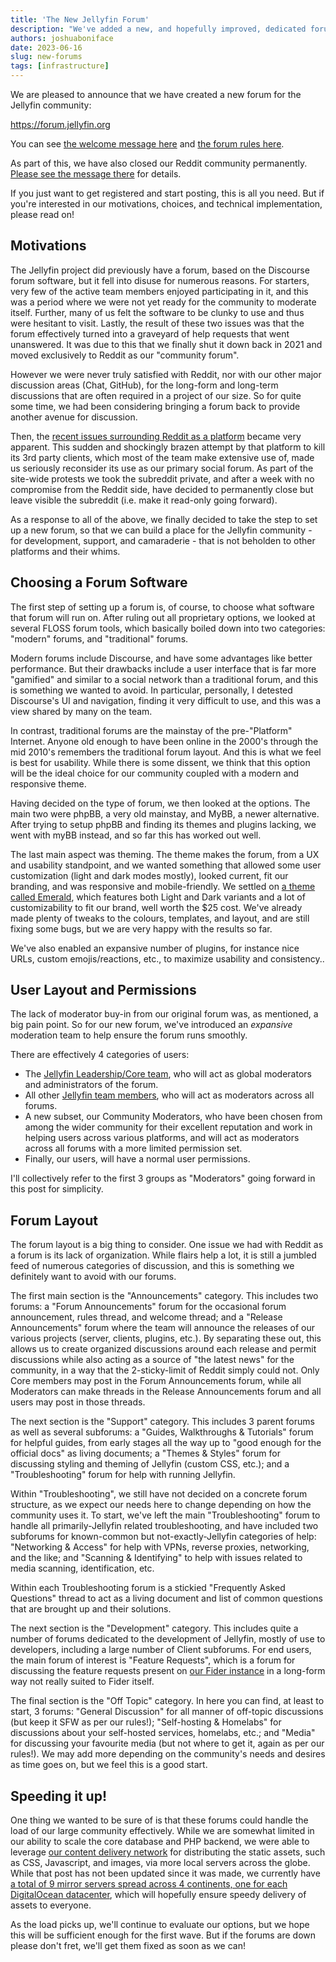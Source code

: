 ```yaml
---
title: 'The New Jellyfin Forum'
description: "We've added a new, and hopefully improved, dedicated forum for our community"
authors: joshuaboniface
date: 2023-06-16
slug: new-forums
tags: [infrastructure]
---
```


We are pleased to announce that we have created a new forum for the Jellyfin community:

https://forum.jellyfin.org

You can see [the welcome message here](https://forum.jellyfin.org/thread-welcome-to-our-forum) and [the forum rules here](https://forum.jellyfin.org/rules).

As part of this, we have also closed our Reddit community permanently. [Please see the message there](https://old.reddit.com/r/jellyfin/comments/14c2bfg/rjellyfin_is_now_closed_please_visit_us_at_our/) for details.

If you just want to get registered and start posting, this is all you need. But if you're interested in our motivations, choices, and technical implementation, please read on!

<!--truncate-->

## Motivations

The Jellyfin project did previously have a forum, based on the Discourse forum software, but it fell into disuse for numerous reasons. For starters, very few of the active team members enjoyed participating in it,
and this was a period where we were not yet ready for the community to moderate itself. Further, many of us felt the software to be clunky to use and thus were hesitant to visit. Lastly, the result of these
two issues was that the forum effectively turned into a graveyard of help requests that went unanswered. It was due to this that we finally shut it down back in 2021 and moved exclusively to Reddit as our
"community forum".

However we were never truly satisfied with Reddit, nor with our other major discussion areas (Chat, GitHub), for the long-form and long-term discussions that are often required in a project of our size. So for quite
some time, we had been considering bringing a forum back to provide another avenue for discussion.

Then, the [recent issues surrounding Reddit as a platform](https://www.theverge.com/2023/6/8/23754780/reddit-api-updates-changes-news-announcements) became very apparent. This sudden and shockingly brazen attempt
by that platform to kill its 3rd party clients, which most of the team make extensive use of, made us seriously reconsider its use as our primary social forum. As part of the site-wide protests we took the subreddit
private, and after a week with no compromise from the Reddit side, have decided to permanently close but leave visible the subreddit (i.e. make it read-only going forward).

As a response to all of the above, we finally decided to take the step to set up a new forum, so that we can build a place for the Jellyfin community - for development, support, and camaraderie - that is not
beholden to other platforms and their whims.

## Choosing a Forum Software

The first step of setting up a forum is, of course, to choose what software that forum will run on. After ruling out all proprietary options, we looked at several FLOSS forum tools, which basically boiled down into two
categories: "modern" forums, and "traditional" forums.

Modern forums include Discourse, and have some advantages like better performance. But their drawbacks include a user interface that is far more "gamified" and similar to a social network than a traditional forum, and
this is something we wanted to avoid. In particular, personally, I detested Discourse's UI and navigation, finding it very difficult to use, and this was a view shared by many on the team.

In contrast, traditional forums are the mainstay of the pre-"Platform" Internet. Anyone old enough to have been online in the 2000's through the mid 2010's remembers the traditional forum layout. And this is what
we feel is best for usability. While there is some dissent, we think that this option will be the ideal choice for our community coupled with a modern and responsive theme.

Having decided on the type of forum, we then looked at the options. The main two were phpBB, a very old mainstay, and MyBB, a newer alternative. After trying to setup phpBB and finding its themes and plugins lacking,
we went with myBB instead, and so far this has worked out well.

The last main aspect was theming. The theme makes the forum, from a UX and usability standpoint, and we wanted something that allowed some user customization (light and dark modes mostly), looked current, fit our
branding, and was responsive and mobile-friendly. We settled on [a theme called Emerald](https://community.mybb.com/mods.php?action=view&pid=1037), which features both Light and Dark variants and a lot of
customizability to fit our brand, well worth the $25 cost. We've already made plenty of tweaks to the colours, templates, and layout, and are still fixing some bugs, but we are very happy with the results so far.

We've also enabled an expansive number of plugins, for instance nice URLs, custom emojis/reactions, etc., to maximize usability and consistency..

## User Layout and Permissions

The lack of moderator buy-in from our original forum was, as mentioned, a big pain point. So for our new forum, we've introduced an *expansive* moderation team to help ensure the forum runs smoothly.

There are effectively 4 categories of users:

* The [Jellyfin Leadership/Core team](https://jellyfin.org/docs/general/about#core-team), who will act as global moderators and administrators of the forum.
* All other [Jellyfin team members](https://github.com/orgs/jellyfin/people), who will act as moderators across all forums.
* A new subset, our Community Moderators, who have been chosen from among the wider community for their excellent reputation and work in helping users across various platforms, and will act as moderators across
all forums with a more limited permission set.
* Finally, our users, will have a normal user permissions.

I'll collectively refer to the first 3 groups as "Moderators" going forward in this post for simplicity.

## Forum Layout

The forum layout is a big thing to consider. One issue we had with Reddit as a forum is its lack of organization. While flairs help a lot, it is still a jumbled feed of numerous categories of discussion, and this
is something we definitely want to avoid with our forums.

The first main section is the "Announcements" category. This includes two forums: a "Forum Announcements" forum for the occasional forum announcement, rules thread, and welcome thread; and a "Release Announcements"
forum where the team will announce the releases of our various projects (server, clients, plugins, etc.). By separating these out, this allows us to create organized discussions around each release and permit
discussions while also acting as a source of "the latest news" for the community, in a way that the 2-sticky-limit of Reddit simply could not. Only Core members may post in the Forum Announcements forum, while
all Moderators can make threads in the Release Announcements forum and all users may post in those threads.

The next section is the "Support" category. This includes 3 parent forums as well as several subforums: a "Guides, Walkthroughs & Tutorials" forum for helpful guides, from early stages all the way up to "good enough
for the official docs" as living documents; a "Themes & Styles" forum for discussing styling and theming of Jellyfin (custom CSS, etc.); and a "Troubleshooting" forum for help with running Jellyfin.

Within "Troubleshooting", we still have not decided on a concrete forum structure, as we expect our needs here to change depending on how the community uses it. To start, we've left the main "Troubleshooting"
forum to handle all primarily-Jellyfin related troubleshooting, and have included two subforums for known-common but not-exactly-Jellyfin categories of help: "Networking & Access" for help with VPNs, reverse proxies,
networking, and the like; and "Scanning & Identifying" to help with issues related to media scanning, identification, etc.

Within each Troubleshooting forum is a stickied "Frequently Asked Questions" thread to act as a living document and list of common questions that are brought up and their solutions.

The next section is the "Development" category. This includes quite a number of forums dedicated to the development of Jellyfin, mostly of use to developers, including a large number of Client subforums. For end users,
the main forum of interest is "Feature Requests", which is a forum for discussing the feature requests present on [our Fider instance](https://features.jellyfin.org) in a long-form way not really suited to Fider itself.

The final section is the "Off Topic" category. In here you can find, at least to start, 3 forums: "General Discussion" for all manner of off-topic discussions (but keep it SFW as per our rules!); "Self-hosting & Homelabs"
for discussions about your self-hosted services, homelabs, etc.; and "Media" for discussing your favourite media (but not where to get it, again as per our rules!). We may add more depending on the community's needs
and desires as time goes on, but we feel this is a good start.

## Speeding it up!

One thing we wanted to be sure of is that these forums could handle the load of our large community effectively. While we are somewhat limited in our ability to scale the core database and PHP backend, we were able
to leverage [our content delivery network](https://jellyfin.org/posts/mirrorbits-cdn) for distributing the static assets, such as CSS, Javascript, and images, via more local servers across the globe. While that post
has not been updated since it was made, we currently have [a total of 9 mirror servers spread across 4 continents, one for each DigitalOcean datacenter](https://static.jellyfin.org/forum/images/favicon.ico?mirrorlist),
which will hopefully ensure speedy delivery of assets to everyone.

As the load picks up, we'll continue to evaluate our options, but we hope this will be sufficient enough for the first wave. But if the forums are down please don't fret, we'll get them fixed as soon as we can!
